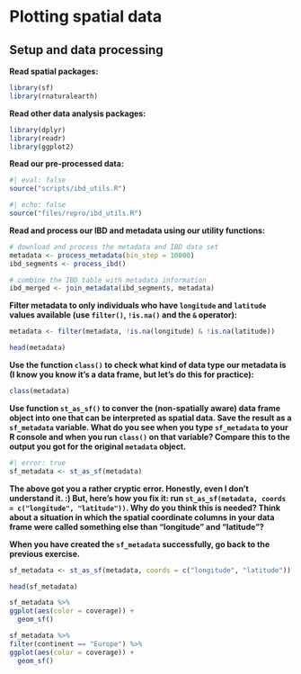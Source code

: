 # Plotting spatial data

## Setup and data processing

**Read spatial packages:**

```r
library(sf)
library(rnaturalearth)
```

**Read other data analysis packages:**

```r
library(dplyr)
library(readr)
library(ggplot2)
```

**Read our pre-processed data:**

```r
#| eval: false
source("scripts/ibd_utils.R")
```

```r
#| echo: false
source("files/repro/ibd_utils.R")
```

**Read and process our IBD and metadata using our utility functions:**

```r
# download and process the metadata and IBD data set
metadata <- process_metadata(bin_step = 10000)
ibd_segments <- process_ibd()

# combine the IBD table with metadata information
ibd_merged <- join_metadata(ibd_segments, metadata)
```

**Filter metadata to only individuals who have `longitude` and `latitude`
values available (use `filter()`, `!is.na()` and the `&` operator):**

```r
metadata <- filter(metadata, !is.na(longitude) & !is.na(latitude))

head(metadata)
```

**Use the function `class()` to check what kind of data type our metadata
is (I know you know it's a data frame, but let's do this for practice):**

```r
class(metadata)
```

**Use function `st_as_sf()` to conver the (non-spatially aware) data frame
object into one that can be interpreted as spatial data. Save the result
as a `sf_metadata` variable. What do you see when you type `sf_metadata`
to your R console and when you run `class()` on that variable? Compare this
to the output you got for the original `metadata` object.**

```r
#| error: true
sf_metadata <- st_as_sf(metadata)
```

**The above got you a rather cryptic error. Honestly, even I don't understand
it. :) But, here's how you fix it: run
`st_as_sf(metadata, coords = c("longitude", "latitude"))`. Why do you
think this is needed? Think about a situation in which the spatial coordinate
columns in your data frame were called something else than "longitude" and
"latitude"?**

**When you have created the `sf_metadata` successfully, go back to the previous
exercise.**

```r
sf_metadata <- st_as_sf(metadata, coords = c("longitude", "latitude"))

head(sf_metadata)
```

```r
sf_metadata %>%
ggplot(aes(color = coverage)) +
  geom_sf()
```

```r
sf_metadata %>%
filter(continent == "Europe") %>%
ggplot(aes(color = coverage)) +
  geom_sf()
```



